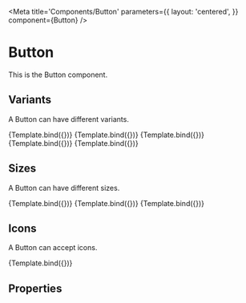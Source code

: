 
<Meta
  title='Components/Button'
  parameters={{
    layout: 'centered',
  }}
  component={Button}
/>


# Button
This is the Button component.

## Variants
A Button can have different variants.

<Canvas>
  <Story
    name='Primary'
    parameters={{ layout: 'centered' }}
    args={{ 
      variant: 'primary',
      children: 'Primary Button'
    }}>
    {Template.bind({})}
  </Story>
  <Story
    name='Default'
    args={{ 
        variant: 'default',
        children: 'Default Button'
    }}>
    {Template.bind({})}
  </Story>
  <Story
    name='Dashed'
    args={{ 
        variant: 'dashed',
        children: 'Dashed Button'
    }}>
    {Template.bind({})}
  </Story>
  <Story
    name='Link'
    args={{ 
        variant: 'link',
        children: 'Link Button'
    }}>
    {Template.bind({})}
  </Story>
  <Story
    name='Text'
    args={{ 
        variant: 'text',
        children: 'Text Button'
    }}>
    {Template.bind({})}
  </Story>
</Canvas>

## Sizes
A Button can have different sizes.

<Canvas>
  <Story
    name='Small'
    parameters={{ layout: 'centered' }}
    args={{ 
        size: 'small',
        children: 'Small Button'
    }}>
    {Template.bind({})}
  </Story>
  <Story
    name='Middle'
    args={{ 
        size: 'middle',
        children: 'Middle Button'
    }}>
    {Template.bind({})}
  </Story>
  <Story
    name='Large'
    args={{ 
        size: 'large',
        children: 'Large Button'
    }}>
    {Template.bind({})}
  </Story>
</Canvas>

## Icons
A Button can accept icons.

<Canvas>
  <Story
    name='Icon'
    parameters={{ layout: 'centered' }}
    args={{ 
        icon: 'save',
    }}>
    {Template.bind({})}
  </Story>
</Canvas>

## Properties
<ArgsTable of={Button} />

